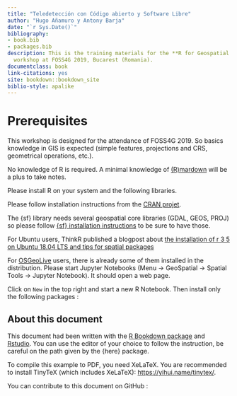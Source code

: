 ```yaml
--- 
title: "Teledetección con Código abierto y Software Libre"
author: "Hugo Añamuro y Antony Barja"
date: "`r Sys.Date()`"
bibliography:
- book.bib
- packages.bib
description: This is the training materials for the **R for Geospatial Processing**
  workshop at FOSS4G 2019, Bucarest (Romania).
documentclass: book
link-citations: yes
site: bookdown::bookdown_site
biblio-style: apalike
---
```


# Prerequisites

This workshop is designed for the attendance of FOSS4G 2019. So basics knowledge in GIS is expected (simple features, projections and CRS, geometrical operations, etc.).

No knowledge of R is required. A minimal knowledge of [(R)mardown](https://rmarkdown.rstudio.com/) will be a plus to take notes.

Please install R on your system and the following libraries.

Please follow installation instructions from the [CRAN projet](https://cran.r-project.org/).

The {sf} library needs several geospatial core libraries (GDAL, GEOS, PROJ) so please follow [{sf} installation instructions](https://github.com/r-spatial/sf/) to be sure to have those.

For Ubuntu users, ThinkR published a blogpost about [the installation of r 3 5 on Ubuntu 18.04 LTS and tips for spatial packages](https://rtask.thinkr.fr/installation-of-r-3-5-on-ubuntu-18-04-lts-and-tips-for-spatial-packages/)



For [OSGeoLive](https://live.osgeo.org) users, there is already some of them installed in the distribution.
Please start Jupyter Notebooks (Menu -> GeoSpatial -> Spatial Tools -> Jupyter Notebook). It should open a web page.

Click on `New` in the top right and start a new R Notebook. Then install only the following packages :



## About this document

This document had been written with the [R Bookdown package](https://bookdown.org/yihui/bookdown) and [Rstudio](https://www.rstudio.com). You can use the editor of your choice to follow the instruction, be careful on the path given by the {here} package.

To compile this example to PDF, you need XeLaTeX. You are recommended to install TinyTeX (which includes XeLaTeX): <https://yihui.name/tinytex/>.

You can contribute to this document on GitHub :

[]()
